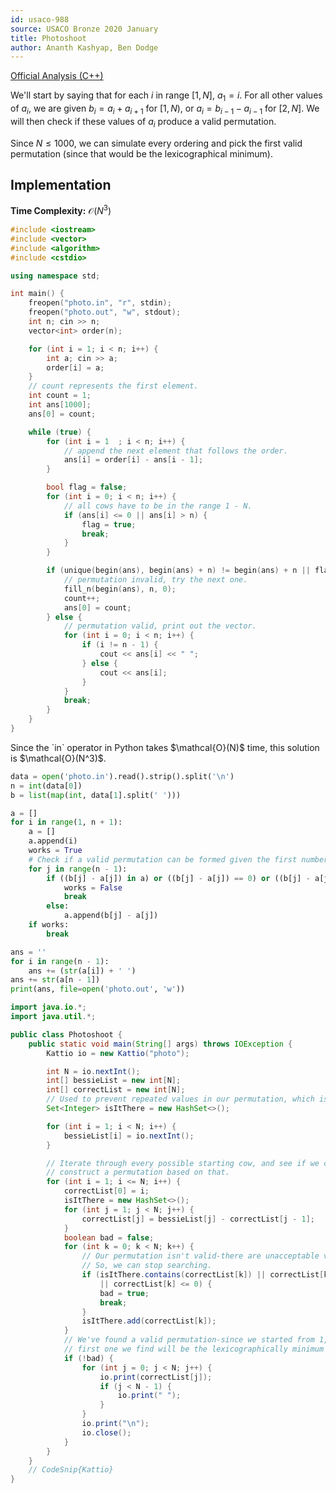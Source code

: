 ```yaml
---
id: usaco-988
source: USACO Bronze 2020 January
title: Photoshoot
author: Ananth Kashyap, Ben Dodge
---
```


[Official Analysis (C++)](http://www.usaco.org/current/data/sol_photo_bronze_jan20.html)

We'll start by saying that for each $i$ in range $[1, N]$, $a_1 = i$. For all other values of $a_i$, we are given $b_i = a_i + a_{i+1}$ for $[1, N)$, or $a_i = b_{i -1} - a_{i - 1}$ for $[2, N]$. We will then check if these values of $a_i$ produce a valid permutation. 


Since $N \leq 1000$, we can simulate every ordering and pick the first valid permutation (since that would be the lexicographical minimum).

## Implementation

**Time Complexity:** $\mathcal{O}(N^3)$


<LanguageSection>

<CPPSection>

```cpp 
#include <iostream>
#include <vector>
#include <algorithm>
#include <cstdio>

using namespace std;

int main() {
	freopen("photo.in", "r", stdin);
	freopen("photo.out", "w", stdout);
	int n; cin >> n;
	vector<int> order(n);

	for (int i = 1; i < n; i++) {
		int a; cin >> a;
		order[i] = a;
	}
	// count represents the first element.
	int count = 1;
	int ans[1000];
	ans[0] = count;

	while (true) {
		for (int i = 1	; i < n; i++) {
			// append the next element that follows the order.
			ans[i] = order[i] - ans[i - 1];
		}

		bool flag = false;
		for (int i = 0; i < n; i++) {
			// all cows have to be in the range 1 - N.
			if (ans[i] <= 0 || ans[i] > n) {
				flag = true;
				break;
			}
		}

		if (unique(begin(ans), begin(ans) + n) != begin(ans) + n || flag) {
			// permutation invalid, try the next one.
			fill_n(begin(ans), n, 0);
			count++;
			ans[0] = count;
		} else {
			// permutation valid, print out the vector.
			for (int i = 0; i < n; i++) {
				if (i != n - 1) {
					cout << ans[i] << " ";
				} else {
					cout << ans[i];
				}
			}
			break;
		}
	}
}
```
</CPPSection>
<PySection>
	
<Info title="Time Complexity">
Since the `in` operator in Python takes $\mathcal{O}(N)$ time, this solution is $\mathcal{O}(N^3)$.
</Info>

```py
data = open('photo.in').read().strip().split('\n')
n = int(data[0])
b = list(map(int, data[1].split(' ')))

a = []
for i in range(1, n + 1):
	a = []
	a.append(i)
	works = True
	# Check if a valid permutation can be formed given the first number
	for j in range(n - 1):
		if ((b[j] - a[j]) in a) or ((b[j] - a[j]) == 0) or ((b[j] - a[j]) > n):
			works = False
			break
		else:
			a.append(b[j] - a[j])
	if works:
		break

ans = ''
for i in range(n - 1):
	ans += (str(a[i]) + ' ')
ans += str(a[n - 1])
print(ans, file=open('photo.out', 'w'))
```

</PySection>
<JavaSection>
	
```java
import java.io.*;
import java.util.*;

public class Photoshoot {
	public static void main(String[] args) throws IOException {
		Kattio io = new Kattio("photo");

		int N = io.nextInt();
		int[] bessieList = new int[N];
		int[] correctList = new int[N];
		// Used to prevent repeated values in our permutation, which isn't right
		Set<Integer> isItThere = new HashSet<>();

		for (int i = 1; i < N; i++) {
			bessieList[i] = io.nextInt();
		}

		// Iterate through every possible starting cow, and see if we can
		// construct a permutation based on that.
		for (int i = 1; i <= N; i++) {
			correctList[0] = i;
			isItThere = new HashSet<>();
			for (int j = 1; j < N; j++) {
				correctList[j] = bessieList[j] - correctList[j - 1];
			}
			boolean bad = false;
			for (int k = 0; k < N; k++) {
				// Our permutation isn't valid-there are unacceptable values
				// So, we can stop searching. 
				if (isItThere.contains(correctList[k]) || correctList[k] > N 
					|| correctList[k] <= 0) {
					bad = true;
					break;
				}
				isItThere.add(correctList[k]);
			}
			// We've found a valid permutation-since we started from 1, the 
			// first one we find will be the lexicographically minimum one
			if (!bad) {
				for (int j = 0; j < N; j++) {
					io.print(correctList[j]);
					if (j < N - 1) {
						io.print(" ");
					}
				}
				io.print("\n");
				io.close();
			}
		}
	}
	// CodeSnip{Kattio}
}

```
</JavaSection>
	
</LanguageSection>
